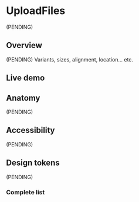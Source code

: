 


<Meta title="Components/UploadFiles" />

# UploadFiles

(PENDING)

## Overview

(PENDING) Variants, sizes, alignment, location... etc.

## Live demo

<LiveDemo
  story={Stories.Example}
  urlHtml="https://devoinc.github.io/genesys-styles"
  urlReact="https://devoinc.github.io/genesys-ui/?path=/docs/components-form-uploadfiles--docs"
/>

## Anatomy

(PENDING)

## Accessibility

(PENDING)

## Design tokens

(PENDING)

### Complete list

<DesignTokensList componentName="uploadFiles" />
